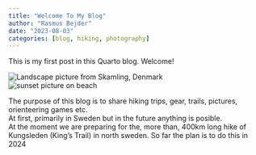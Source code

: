 ```yaml
---
title: "Welcome To My Blog"
author: "Rasmus Bejder"
date: "2023-08-03"
categories: [blog, hiking, photography]
--- 
```


This is my first post in this Quarto blog. Welcome!

![Landscape picture from Skamling, Denmark](skamling.jpg)
   <br>
![sunset picture on beach](https://res.cloudinary.com/dc1kxjjka/image/upload/v1691148986/Hiking%20blog/IMG_6112_01_dryrdx.jpg)

The purpose of this blog is to share hiking trips, gear, trails, pictures, orienteering games etc.<br>
At first, primarily in Sweden but in the future anything is posible.<br>
At the moment we are preparing for the, more than, 400km long hike of Kungsleden (King's Trail) in north sweden. So far the plan is to do this in 2024<br>
